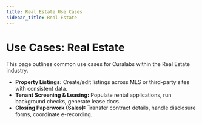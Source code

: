 ```yaml
---
title: Real Estate Use Cases
sidebar_title: Real Estate
---
```


# Use Cases: Real Estate

This page outlines common use cases for Curalabs within the Real Estate industry.

*   **Property Listings:** Create/edit listings across MLS or third-party sites with consistent data.
*   **Tenant Screening & Leasing:** Populate rental applications, run background checks, generate lease docs.
*   **Closing Paperwork (Sales):** Transfer contract details, handle disclosure forms, coordinate e-recording.
